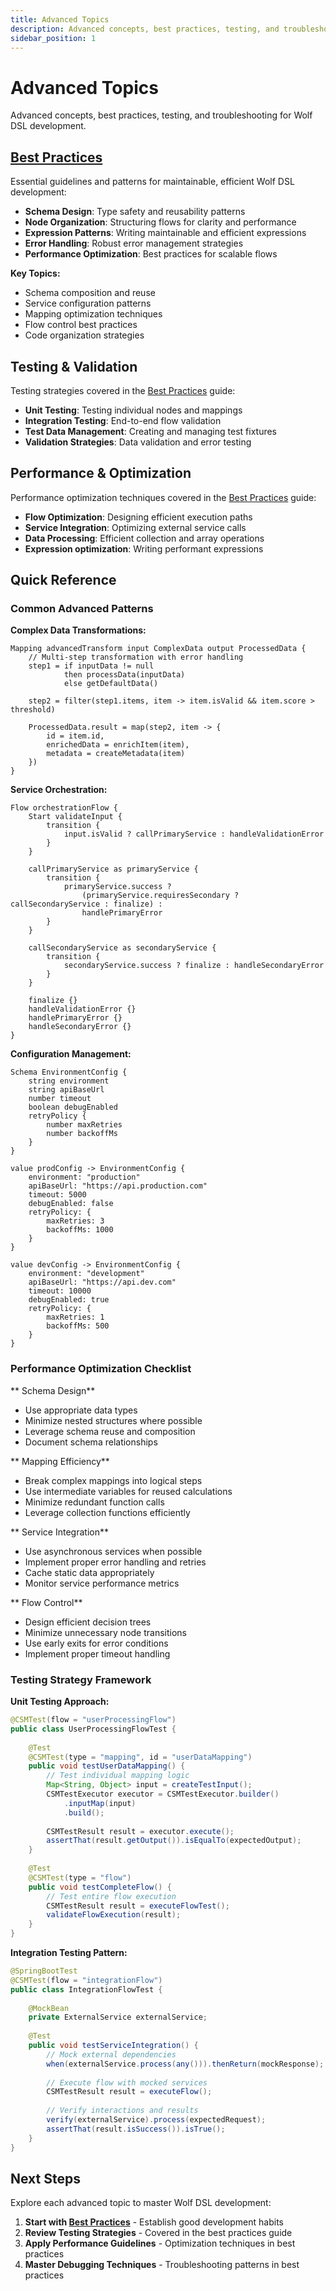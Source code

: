 ```yaml
---
title: Advanced Topics
description: Advanced concepts, best practices, testing, and troubleshooting for Wolf DSL development
sidebar_position: 1
---
```



# Advanced Topics

Advanced concepts, best practices, testing, and troubleshooting for Wolf DSL development.

## **[Best Practices](best-practices)**

Essential guidelines and patterns for maintainable, efficient Wolf DSL development:

- **Schema Design**: Type safety and reusability patterns
- **Node Organization**: Structuring flows for clarity and performance  
- **Expression Patterns**: Writing maintainable and efficient expressions
- **Error Handling**: Robust error management strategies
- **Performance Optimization**: Best practices for scalable flows

**Key Topics:**
- Schema composition and reuse
- Service configuration patterns  
- Mapping optimization techniques
- Flow control best practices
- Code organization strategies

## Testing & Validation

Testing strategies covered in the [Best Practices](best-practices) guide:

- **Unit Testing**: Testing individual nodes and mappings
- **Integration Testing**: End-to-end flow validation
- **Test Data Management**: Creating and managing test fixtures
- **Validation Strategies**: Data validation and error testing

## Performance & Optimization

Performance optimization techniques covered in the [Best Practices](best-practices) guide:

- **Flow Optimization**: Designing efficient execution paths
- **Service Integration**: Optimizing external service calls
- **Data Processing**: Efficient collection and array operations
- **Expression optimization**: Writing performant expressions

## Quick Reference

### Common Advanced Patterns

**Complex Data Transformations:**
```flow
Mapping advancedTransform input ComplexData output ProcessedData {
    // Multi-step transformation with error handling
    step1 = if inputData != null 
            then processData(inputData) 
            else getDefaultData()
    
    step2 = filter(step1.items, item -> item.isValid && item.score > threshold)
    
    ProcessedData.result = map(step2, item -> {
        id = item.id,
        enrichedData = enrichItem(item),
        metadata = createMetadata(item)
    })
}
```

**Service Orchestration:**
```flow
Flow orchestrationFlow {
    Start validateInput {
        transition {
            input.isValid ? callPrimaryService : handleValidationError
        }
    }
    
    callPrimaryService as primaryService {
        transition {
            primaryService.success ? 
                (primaryService.requiresSecondary ? callSecondaryService : finalize) :
                handlePrimaryError
        }
    }
    
    callSecondaryService as secondaryService {
        transition {
            secondaryService.success ? finalize : handleSecondaryError
        }
    }
    
    finalize {}
    handleValidationError {}
    handlePrimaryError {}
    handleSecondaryError {}
}
```

**Configuration Management:**
```flow
Schema EnvironmentConfig {
    string environment
    string apiBaseUrl
    number timeout
    boolean debugEnabled
    retryPolicy {
        number maxRetries
        number backoffMs
    }
}

value prodConfig -> EnvironmentConfig {
    environment: "production"
    apiBaseUrl: "https://api.production.com"
    timeout: 5000
    debugEnabled: false
    retryPolicy: {
        maxRetries: 3
        backoffMs: 1000
    }
}

value devConfig -> EnvironmentConfig {
    environment: "development"
    apiBaseUrl: "https://api.dev.com"
    timeout: 10000
    debugEnabled: true
    retryPolicy: {
        maxRetries: 1
        backoffMs: 500
    }
}
```

### Performance Optimization Checklist

** Schema Design**
- Use appropriate data types
- Minimize nested structures where possible
- Leverage schema reuse and composition
- Document schema relationships

** Mapping Efficiency**
- Break complex mappings into logical steps
- Use intermediate variables for reused calculations
- Minimize redundant function calls
- Leverage collection functions efficiently

** Service Integration**
- Use asynchronous services when possible
- Implement proper error handling and retries
- Cache static data appropriately
- Monitor service performance metrics

** Flow Control**
- Design efficient decision trees
- Minimize unnecessary node transitions
- Use early exits for error conditions
- Implement proper timeout handling

### Testing Strategy Framework

**Unit Testing Approach:**
```java
@CSMTest(flow = "userProcessingFlow")
public class UserProcessingFlowTest {
    
    @Test
    @CSMTest(type = "mapping", id = "userDataMapping")
    public void testUserDataMapping() {
        // Test individual mapping logic
        Map<String, Object> input = createTestInput();
        CSMTestExecutor executor = CSMTestExecutor.builder()
            .inputMap(input)
            .build();
        
        CSMTestResult result = executor.execute();
        assertThat(result.getOutput()).isEqualTo(expectedOutput);
    }
    
    @Test  
    @CSMTest(type = "flow")
    public void testCompleteFlow() {
        // Test entire flow execution
        CSMTestResult result = executeFlowTest();
        validateFlowExecution(result);
    }
}
```

**Integration Testing Pattern:**
```java
@SpringBootTest
@CSMTest(flow = "integrationFlow")
public class IntegrationFlowTest {
    
    @MockBean
    private ExternalService externalService;
    
    @Test
    public void testServiceIntegration() {
        // Mock external dependencies
        when(externalService.process(any())).thenReturn(mockResponse);
        
        // Execute flow with mocked services
        CSMTestResult result = executeFlow();
        
        // Verify interactions and results
        verify(externalService).process(expectedRequest);
        assertThat(result.isSuccess()).isTrue();
    }
}
```

## Next Steps

Explore each advanced topic to master Wolf DSL development:

1. **Start with [Best Practices](best-practices)** - Establish good development habits
2. **Review Testing Strategies** - Covered in the best practices guide
3. **Apply Performance Guidelines** - Optimization techniques in best practices
4. **Master Debugging Techniques** - Troubleshooting patterns in best practices

